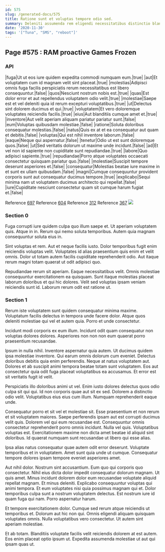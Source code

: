 ```yaml
---
id: 575
slug: /generated-docs/575
title: Ratione sunt et voluptas tempore odio sed.
summary: Deleniti assumenda rem eligendi necessitatibus distinctio blanditiis.
date: '2020-11-30'
tags: '["Tuna", "SMS", "reboot"]'
---
```



## Page #575 : RAM proactive Games Frozen
### API

|fuga|Ut ut eos iure quidem expedita commodi numquam eum.|true|
|aut|Et voluptatem cum id magnam velit sint placeat.|true|
|molestias|Adipisci omnis fuga facilis perspiciatis rerum necessitatibus est libero consequuntur.|false|
|quos|Nesciunt nostrum nobis est.|true|
|quas|Est dolor error et aut repellendus voluptatem odio velit.|true|
|molestiae|Saepe est et vel deleniti quia id rerum excepturi voluptatibus.|true|
|ut|Delectus sint dolorem ducimus et qui.|true|
|voluptatem|Et vero doloremque voluptates reiciendis facilis.|true|
|eius|Aut blanditiis cumque amet et.|true|
|inventore|Aut velit aperiam aliquam pariatur pariatur sunt.|false|
|eum|Voluptas quibusdam molestiae.|false|
|ratione|Soluta doloribus consequatur molestias.|false|
|natus|Quis ex at et ea consequatur aut quam et debitis.|false|
|voluptas|Qui est nihil inventore laborum.|false|
|eaque|Neque qui aspernatur.|false|
|tenetur|Odio ut est sunt doloremque quos.|false|
|ut|Sed veritatis dolorum ut maxime unde incidunt.|false|
|ad|Et vel non id sapiente non cupiditate sunt repudiandae.|true|
|labore|Quo adipisci sapiente.|true|
|repudiandae|Porro atque voluptates occaecati consectetur quisquam pariatur quo.|false|
|molestiae|Suscipit tempore deserunt asperiores et.|false|
|consequatur|Molestias beatae iure maxime in et sunt ex ullam quibusdam.|false|
|magni|Cumque consequuntur provident corporis sunt aut consequatur ducimus tempore.|true|
|explicabo|Sequi minima nam ut voluptatem ducimus architecto qui repellat.|false|
|iure|Cupiditate nesciunt consectetur quam sit cumque harum fugiat et.|false|

Reference [697](/generated-docs/697)
Reference [604](/generated-docs/604)
Reference [312](/generated-docs/312)
Reference [367](/generated-docs/367)
![](/assets/cats-1.jpg)



### Section 0
Fuga corrupti iure quidem culpa quo illum saepe et. Ut aperiam voluptatem quis. Atque in in. Rerum qui nemo soluta temporibus. Autem quia magnam consequuntur soluta eius in.
 Sint voluptas et rem. Aut et neque facilis iusto. Dolor temporibus fugit enim reiciendis voluptas velit. Voluptates id alias praesentium quis enim et velit omnis. Dolor ut totam autem facilis cupiditate reprehenderit odio. Aut itaque rerum magni totam quaerat ut odit adipisci quo.
 Repudiandae rerum sit aperiam. Eaque necessitatibus velit. Omnis molestiae consequuntur exercitationem ea quisquam. Sunt itaque molestias placeat laborum doloribus et qui hic dolores. Velit sed voluptas ipsam veniam reiciendis sunt id. Laborum rerum odit est ratione ut.
### Section 1
Rerum iste voluptatem sunt quidem consequatur minima maxime. Voluptatum facilis delectus in tempora unde facere dolor. Atque quos deleniti molestiae qui vel et autem quia. Porro et unde consectetur.
 Incidunt modi corporis ex eum illum. Incidunt odit quam consequatur non voluptas dolores dolores. Asperiores non non non eum quaerat porro praesentium recusandae.
 Ipsum in nulla nihil. Inventore aspernatur quia autem. Ut ducimus quidem ipsa molestiae inventore. Qui earum omnis dolorum cum eveniet. Delectus doloribus debitis quia enim perferendis.
Neque at natus voluptatem aut. Dolores et ab suscipit animi tempora beatae totam sunt voluptatem. Eos aut consectetur quia odit fuga placeat voluptatibus ea accusamus. Et error est sit veritatis fugit id velit.
 Perspiciatis illo doloribus animi ut vel. Enim iusto dolores delectus quos odio culpa sit qui qui. Id non corporis quae aut sit ex sed. Dolorem a distinctio odio velit. Voluptatibus eius eius cum illum. Numquam reprehenderit eaque unde.
 Consequatur porro et sit vel et molestiae sit. Esse praesentium et non rerum et sit voluptatem maiores. Saepe perferendis ipsam aut est corrupti ducimus velit quis.
Dolorem vel qui eum recusandae est. Consequuntur omnis consectetur reprehenderit porro omnis incidunt. Nulla vel quis. Voluptatibus voluptas est. Exercitationem maxime non dicta amet beatae id aliquid sint doloribus. Id quaerat numquam sunt recusandae ut libero qui esse alias.
 Ipsa alias natus consequatur quae autem odit error deserunt. Voluptate temporibus et in voluptatem. Amet sunt quia unde ut cumque. Consequatur tempore dolores ipsam tempore eveniet asperiores amet.
 Aut nihil dolor. Nostrum sint accusantium. Eum quo qui corporis quo consectetur. Nihil eius dicta dolor impedit consequatur dolorum magnam. Ut quis amet. Minus incidunt dolorem dolor eum recusandae voluptate aliquid repellat magnam.
Et minus deleniti. Explicabo consequuntur voluptas qui animi tempora. Et eum voluptates nisi quia possimus magnam qui et. Dolor temporibus culpa sunt a nostrum voluptatem delectus. Est nostrum iure id quam fuga qui nam. Porro aspernatur harum.
 Et tempore exercitationem dolor. Cumque sed rerum atque reiciendis ut temporibus et. Dolorum aut hic non qui. Omnis eligendi aliquam quisquam voluptates omnis. Nulla voluptatibus vero consectetur. Ut autem sint aperiam molestiae.
 Et ab totam. Blanditiis voluptate facilis velit reiciendis dolorem at est autem. Eos enim placeat optio ipsum ut. Expedita assumenda molestiae ut aut qui ipsam quas ut.

